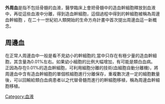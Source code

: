 {{multiple issues|
{{expand|time=2016-02-19T18:28:29+00:00}}
{{original research|time=2016-02-19T18:28:29+00:00}}
{{unreferenced|time=2016-02-19T18:28:29+00:00}}
}}
'''外周血'''是指不包括骨髓的血液，醫學臨床上會把骨髓中的造血幹細胞釋放到血液中，再從這些血液中分離，得到造血幹細胞，這個過程中得到的幹細胞被稱為周邊血幹細胞 ，在二十一世紀初人類開始的生命方舟計畫中首次提出周邊血這一新概念。

== 周邊血 ==
在正常人周邊血中一般是看不見幼小的幹細胞的,當中只存在有極少量的造血幹細胞，其含量為0.01%左右。如果幼小細胞的比例大幅增加，有可能是類白血病。
正因為存在0.01%的造血幹細胞，可利用細胞分離的技術(血細胞自動分離機)，將周邊血中含有造血幹細胞的單個核細胞進行分離保存，重複數次達一定的細胞數量後，可以回輸給類白血病患者以之代替骨髓而進行的幹細胞移植，稱為周邊血幹細胞移植。

[[Category:血液|Category:血液]]